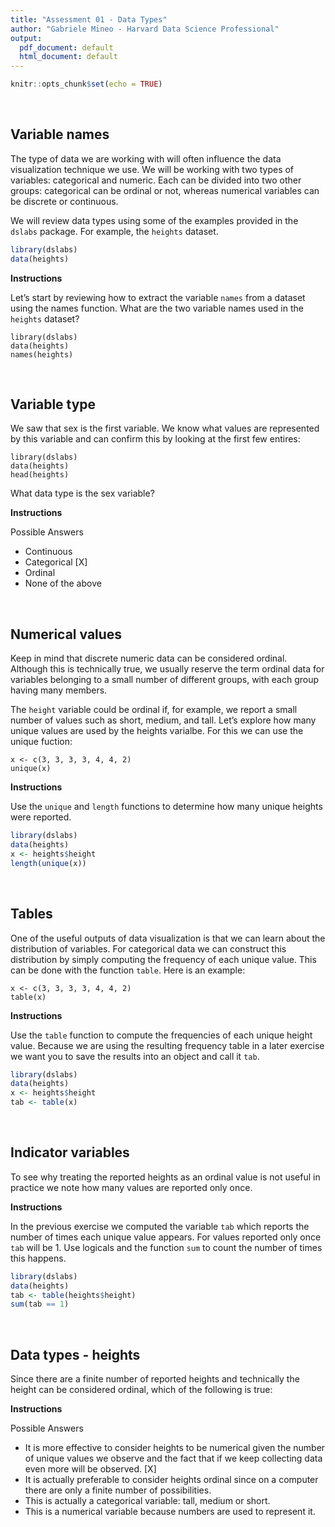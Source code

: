 ```yaml
---
title: "Assessment 01 - Data Types"
author: "Gabriele Mineo - Harvard Data Science Professional"
output:
  pdf_document: default
  html_document: default
---
```


```r
knitr::opts_chunk$set(echo = TRUE)
```

<br/>

## **Variable names**
The type of data we are working with will often influence the data visualization technique we use. We will be working with two types of variables: categorical and numeric. Each can be divided into two other groups: categorical can be ordinal or not, whereas numerical variables can be discrete or continuous.

We will review data types using some of the examples provided in the ```dslabs``` package. For example, the ```heights``` dataset.

```r
library(dslabs)
data(heights)
```

**Instructions**

Let's start by reviewing how to extract the variable ```names``` from a dataset using the names function. What are the two variable names used in the ```heights``` dataset?

```
library(dslabs)
data(heights)
names(heights)
```

<br/>

## **Variable type**
We saw that sex is the first variable. We know what values are represented by this variable and can confirm this by looking at the first few entires:

```
library(dslabs)
data(heights)
head(heights)
```

What data type is the sex variable?

**Instructions**

Possible Answers

- Continuous
- Categorical [X]
- Ordinal
- None of the above

<br/>

## **Numerical values**
Keep in mind that discrete numeric data can be considered ordinal. Although this is technically true, we usually reserve the term ordinal data for variables belonging to a small number of different groups, with each group having many members.

The ```height``` variable could be ordinal if, for example, we report a small number of values such as short, medium, and tall. Let's explore how many unique values are used by the heights varialbe. For this we can use the unique fuction:

```
x <- c(3, 3, 3, 3, 4, 4, 2)
unique(x)
```

**Instructions**

Use the ```unique``` and ```length``` functions to determine how many unique heights were reported.

```r
library(dslabs)
data(heights)
x <- heights$height
length(unique(x))
```

<br/>

## **Tables**
One of the useful outputs of data visualization is that we can learn about the distribution of variables. For categorical data we can construct this distribution by simply computing the frequency of each unique value. This can be done with the function ```table```. Here is an example:

```
x <- c(3, 3, 3, 3, 4, 4, 2)
table(x)
```

**Instructions**

Use the ```table``` function to compute the frequencies of each unique height value. Because we are using the resulting frequency table in a later exercise we want you to save the results into an object and call it ```tab```.

```r
library(dslabs)
data(heights)
x <- heights$height
tab <- table(x)
```

<br/>

## **Indicator variables**
To see why treating the reported heights as an ordinal value is not useful in practice we note how many values are reported only once.

**Instructions**

In the previous exercise we computed the variable ```tab``` which reports the number of times each unique value appears. For values reported only once ```tab``` will be 1. Use logicals and the function ```sum``` to count the number of times this happens.

```r
library(dslabs)
data(heights)
tab <- table(heights$height)
sum(tab == 1)
```

<br/>

## **Data types - heights**
Since there are a finite number of reported heights and technically the height can be considered ordinal, which of the following is true:

**Instructions**

Possible Answers

- It is more effective to consider heights to be numerical given the number of unique values we observe and the fact that if we keep collecting data even more will be observed. [X]
- It is actually preferable to consider heights ordinal since on a computer there are only a finite number of possibilities.
- This is actually a categorical variable: tall, medium or short.
- This is a numerical variable because numbers are used to represent it.